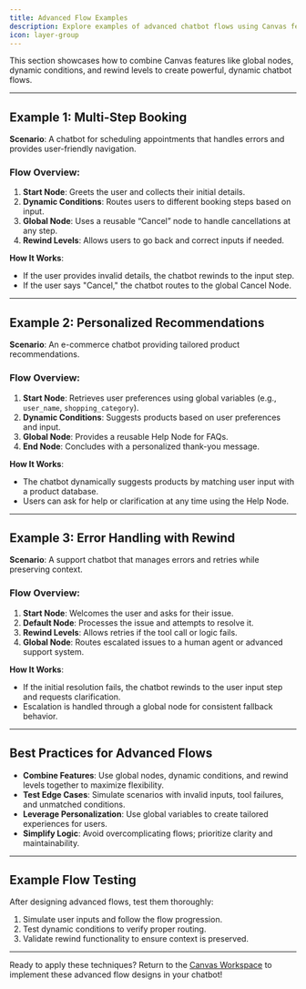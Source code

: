 ```yaml
---
title: Advanced Flow Examples
description: Explore examples of advanced chatbot flows using Canvas features like global nodes, dynamic conditions, and rewind levels.
icon: layer-group
---
```


This section showcases how to combine Canvas features like global nodes, dynamic conditions, and rewind levels to create powerful, dynamic chatbot flows.

---

## Example 1: Multi-Step Booking

**Scenario**: A chatbot for scheduling appointments that handles errors and provides user-friendly navigation.

### Flow Overview:

1. **Start Node**: Greets the user and collects their initial details.
2. **Dynamic Conditions**: Routes users to different booking steps based on input.
3. **Global Node**: Uses a reusable “Cancel” node to handle cancellations at any step.
4. **Rewind Levels**: Allows users to go back and correct inputs if needed.

**How It Works**:

- If the user provides invalid details, the chatbot rewinds to the input step.
- If the user says "Cancel," the chatbot routes to the global Cancel Node.

---

## Example 2: Personalized Recommendations

**Scenario**: An e-commerce chatbot providing tailored product recommendations.

### Flow Overview:

1. **Start Node**: Retrieves user preferences using global variables (e.g., `user_name`, `shopping_category`).
2. **Dynamic Conditions**: Suggests products based on user preferences and input.
3. **Global Node**: Provides a reusable Help Node for FAQs.
4. **End Node**: Concludes with a personalized thank-you message.

**How It Works**:

- The chatbot dynamically suggests products by matching user input with a product database.
- Users can ask for help or clarification at any time using the Help Node.

---

## Example 3: Error Handling with Rewind

**Scenario**: A support chatbot that manages errors and retries while preserving context.

### Flow Overview:

1. **Start Node**: Welcomes the user and asks for their issue.
2. **Default Node**: Processes the issue and attempts to resolve it.
3. **Rewind Levels**: Allows retries if the tool call or logic fails.
4. **Global Node**: Routes escalated issues to a human agent or advanced support system.

**How It Works**:

- If the initial resolution fails, the chatbot rewinds to the user input step and requests clarification.
- Escalation is handled through a global node for consistent fallback behavior.

---

## Best Practices for Advanced Flows

- **Combine Features**: Use global nodes, dynamic conditions, and rewind levels together to maximize flexibility.
- **Test Edge Cases**: Simulate scenarios with invalid inputs, tool failures, and unmatched conditions.
- **Leverage Personalization**: Use global variables to create tailored experiences for users.
- **Simplify Logic**: Avoid overcomplicating flows; prioritize clarity and maintainability.

---

## Example Flow Testing

After designing advanced flows, test them thoroughly:

1. Simulate user inputs and follow the flow progression.
2. Test dynamic conditions to verify proper routing.
3. Validate rewind functionality to ensure context is preserved.

---

Ready to apply these techniques? Return to the [Canvas Workspace](/canvas/introduction) to implement these advanced flow designs in your chatbot!
